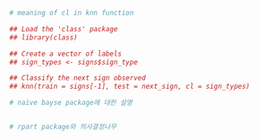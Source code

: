 ```r
# meaning of cl in knn function

## Load the 'class' package
## library(class)

## Create a vector of labels
## sign_types <- signs$sign_type

## Classify the next sign observed
## knn(train = signs[-1], test = next_sign, cl = sign_types)

# naive bayse package에 대한 설명


# rpart package와 의사결정나무
```
